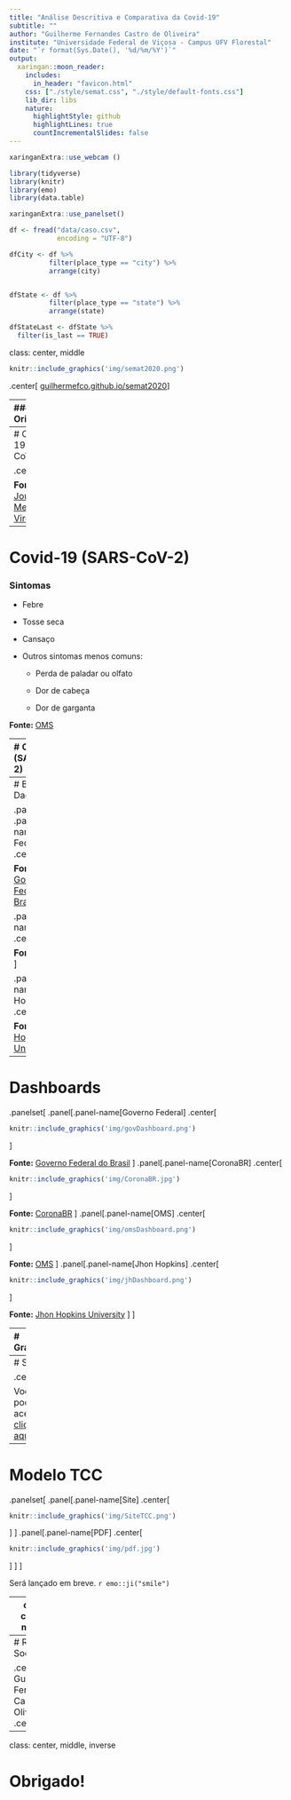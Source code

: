 ```yaml
---
title: "Análise Descritiva e Comparativa da Covid-19"
subtitle: ""
author: "Guilherme Fernandes Castro de Oliveira"
institute: "Universidade Federal de Viçosa - Campus UFV Florestal"
date: "`r format(Sys.Date(), '%d/%m/%Y')`"
output:
  xaringan::moon_reader:
    includes:
      in_header: "favicon.html"
    css: ["./style/semat.css", "./style/default-fonts.css"]
    lib_dir: libs
    nature:
      highlightStyle: github
      highlightLines: true
      countIncrementalSlides: false
---
```

```r
xaringanExtra::use_webcam ()
```
```r
library(tidyverse)
library(knitr)
library(emo)
library(data.table)
```
```r
xaringanExtra::use_panelset()
```
```r
df <- fread("data/caso.csv",
            encoding = "UTF-8")

dfCity <- df %>%
          filter(place_type == "city") %>% 
          arrange(city)


dfState <- df %>%
          filter(place_type == "state") %>% 
          arrange(state)

dfStateLast <- dfState %>% 
  filter(is_last == TRUE)
```

class: center, middle

```r
knitr::include_graphics('img/semat2020.png')
```
</div>
.center[
[guilhermefco.github.io/semat2020](guilhermefco.github.io/semat2020)
]

---
### Orientação

.center[
Professor Doutor Fernando de Souza Bastos
]
.center[
```r
knitr::include_graphics('img/fernando.jpg')
```
]
.center[
<a href="https://www.linkedin.com/in/fsbmat/"><i class="fab fa-linkedin" style="font-size:28px;"></i></a>
<a href="https://github.com/fsbmat-ufv"><i class="fab fa-github" style="font-size:28px;"></i></a>
<a href="https://fsbmat-ufv.github.io/"><i class="fas fa-globe" style="font-size:28px;"></i></a>
]

### Apoio

.center[
```r
knitr::include_graphics('img/pibic_cnpq.jpg')
```
]

---
# Covid-19 (SARS-CoV-2)

.center[
```r
knitr::include_graphics('img/sarsCoV2.jpg')
```
]

**Fonte:** [Journal of Medical Virology](https://onlinelibrary.wiley.com/doi/full/10.1002/jmv.25685)

---
# Covid-19 (SARS-CoV-2)

<h3>Sintomas</h3>

- Febre
  
- Tosse seca
  
- Cansaço
  
- Outros sintomas menos comuns:
  
  * Perda de paladar ou olfato
    
  * Dor de cabeça
    
  * Dor de garganta

**Fonte:** [OMS](https://www.who.int/emergencies/diseases/novel-coronavirus-2019/advice-for-public)

---
# Covid-19 (SARS-CoV-2)

<h3>Transmissão</h3>


- .justify[
A transmissão ocorre pelo ar, ou por contato pessoal, através de secreções contaminadas.
]
 
- .justify[
Devido ao modo de transmissão vários lugares do mundo decretaram isolamento social já que até o momento não há medicamento para o combate e enfrentamento da doença.
]
  
**Fonte:** [OMS](https://www.who.int/news-room/q-a-detail/coronavirus-disease-covid-19-how-is-it-transmitted#:~:text=COVID%2D19%20is%20caused%20by,speak%2C%20sing%20or%20breathe%20heavily.)

---
# Banco de Dados

.panelset[
  .panel[.panel-name[Governo Federal]
.center[
```r
knitr::include_graphics('img/govCovid.png')
```
]  

**Fonte:** [Governo Federal do Brasil](https://opendatasus.saude.gov.br/dataset/casos-nacionais)
  ]
  
  .panel[.panel-name[Brasil.io]
.center[
```r
knitr::include_graphics('img/brasil.io.png')
```
]  

**Fonte:** [Brasil.io](https://brasil.io/home/)
  ]
  
  .panel[.panel-name[Jhon Hopkins]
.center[
```r
knitr::include_graphics('img/jhData.png')
```
]    
  
**Fonte:** [Jhon Hopkins University](https://github.com/CSSEGISandData/COVID-19)
  ]
]

---
# Dashboards

.panelset[
  .panel[.panel-name[Governo Federal]
.center[
```r
knitr::include_graphics('img/govDashboard.png')
```
]
  
**Fonte:** [Governo Federal do Brasil](https://covid.saude.gov.br/)
  ]
  .panel[.panel-name[CoronaBR]
.center[
```r
knitr::include_graphics('img/CoronaBR.jpg')
```
]

**Fonte:** [CoronaBR](https://github.com/fsbmat-ufv/CoronaBR)
  ]
  .panel[.panel-name[OMS]
.center[
```r
knitr::include_graphics('img/omsDashboard.png')
```
] 

**Fonte:** [OMS](https://covid19.who.int/)
  ]
  .panel[.panel-name[Jhon Hopkins]
.center[
```r
knitr::include_graphics('img/jhDashboard.png')
```
]
  
**Fonte:** [Jhon Hopkins University](https://coronavirus.jhu.edu/map.html)
  ]
]

---
# Gráficos

.panelset[
  .panel[.panel-name[1]
.center[
```r
dfState %>%
  filter(state == "MG") %>%
  ggplot(aes(x = date,
             y = confirmed)
  ) +
  geom_line(color = "#0786db", lwd = 1.2) +
  xlab("Data") +
  ylab("Número de Casos Confirmados") +
  ggtitle('Gráfico de linhas do número de casos confirmados no estado de Minas Gerais')
```
]
  ]
  .panel[.panel-name[2]
  .center[
```r
dfState %>%
  filter(state == "MG") %>%
  ggplot(aes(x = date,
             y = deaths)
  ) +
  geom_line(color = "#0786db", lwd = 1.2) +
  xlab("Data") +
  ylab("Número de Óbitos") +
  ggtitle('Gráfico de linhas do número de óbitos no estado de Minas Gerais')
```
]
  ]
  .panel[.panel-name[3]
.center[
```r
dfState %>% 
  filter(is_last == TRUE) %>%
  top_n(n = 10, confirmed) %>% 
  ggplot(aes(x = reorder(state, -confirmed), 
             y = confirmed)) +
  geom_col(fill = "#0786db", color = "black") +
  xlab("Estado") +
  ylab("Número de Casos Confirmados") +
  ggtitle('Gráfico de barras comparando os 10 maiores números de casos\n confirmados por Estado no Brasil')
```
]
  ]
  .panel[.panel-name[4]
.center[
```r
knitr::include_graphics('img/map.png')
```
]
  ]
]

---
# Shiny

.center[
``` r
knitr::include_graphics('img/shiny.png')
```
]

Você pode acessar [clicando aqui.](https://guilhermefco.shinyapps.io/CovidInBrazil/)

---
# Modelo TCC

.panelset[
  .panel[.panel-name[Site]
.center[
``` r
knitr::include_graphics('img/SiteTCC.png')
```
]
  ]
  .panel[.panel-name[PDF]
.center[
``` r
knitr::include_graphics('img/pdf.jpg')
```
]
  ]
]

Será lançado em breve. `r emo::ji("smile")`

---
class: center, middle

# Agradecimentos

---
# Redes Sociais

.center[
Guilherme Fernandes Castro de Oliveira
]
.center[
``` r
knitr::include_graphics('img/eu.jpeg')
```
]
.center[
<a href="https://www.linkedin.com/in/guifernandesco/"><i class="fab fa-linkedin" style="font-size:40px;"></i></a>
<a href="https://github.com/GuilhermeFCO"><i class="fab fa-github" style="font-size:40px;"></i></a>
<a href="https://www.facebook.com/guifernandesco"><i class="fab fa-facebook" style="font-size:40px;"></i></a>
<a href="https://www.instagram.com/guifernandesco/"><i class="fab fa-instagram" style="font-size:40px;"></i></a>
<a href="https://twitter.com/guifernandesco"><i class="fab fa-twitter" style="font-size:40px;"></i></a>
<a href="mailto:guilherme.f.castro@ufv.br"><i class="far fa-envelope" style="font-size:40px;"></i></i></a>
]
.center[
**E-mail:** <a href="mailto:guilherme.f.castro@ufv.br">guilherme.f.castro@ufv.br</a>
]

---
class: center, middle, inverse

# Obrigado!
